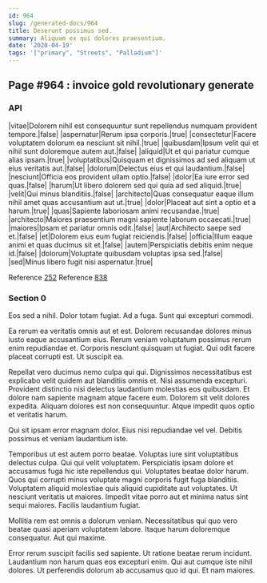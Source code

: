```yaml
---
id: 964
slug: /generated-docs/964
title: Deserunt possimus sed.
summary: Aliquam ex qui dolores praesentium.
date: '2020-04-19'
tags: '["primary", "Streets", "Palladium"]'
---
```


## Page #964 : invoice gold revolutionary generate
### API

|vitae|Dolorem nihil est consequuntur sunt repellendus numquam provident tempore.|false|
|aspernatur|Rerum ipsa corporis.|true|
|consectetur|Facere voluptatem dolorum ea nesciunt sit nihil.|true|
|quibusdam|Ipsum velit qui et nihil sunt doloremque autem aut.|false|
|aliquid|Ut et qui pariatur cumque alias ipsam.|true|
|voluptatibus|Quisquam et dignissimos ad sed aliquam ut eius veritatis aut.|false|
|dolorum|Delectus eius et qui laudantium.|false|
|nesciunt|Officia eos provident ullam optio.|false|
|dolor|Ea iure error sed quas.|false|
|harum|Ut libero dolorem sed qui quia ad sed aliquid.|true|
|velit|Qui minus blanditiis.|false|
|architecto|Quas consequatur eaque illum nihil amet quas accusantium aut ut.|true|
|dolor|Placeat aut sint a optio et a harum.|true|
|quas|Sapiente laboriosam animi recusandae.|true|
|architecto|Maiores praesentium magni sapiente laborum occaecati.|true|
|maiores|Ipsam et pariatur omnis odit.|false|
|aut|Architecto saepe sed et.|false|
|et|Dolorem eius eum fugiat reiciendis.|false|
|officia|Illum eaque animi et quas ducimus sit et.|false|
|autem|Perspiciatis debitis enim neque id.|false|
|dolorum|Voluptate quibusdam voluptas ipsa sed.|false|
|sed|Minus libero fugit nisi aspernatur.|true|

Reference [252](/252)
Reference [838](/838)


### Section 0
Eos sed a nihil. Dolor totam fugiat. Ad a fuga. Sunt qui excepturi commodi.
 Ea rerum ea veritatis omnis aut et est. Dolorem recusandae dolores minus iusto eaque accusantium eius. Rerum veniam voluptatum possimus rerum enim repudiandae et. Corporis nesciunt quisquam ut fugiat. Qui odit facere placeat corrupti est. Ut suscipit ea.
 Repellat vero ducimus nemo culpa qui qui. Dignissimos necessitatibus est explicabo velit quidem aut blanditiis omnis et. Nisi assumenda excepturi. Provident distinctio nisi delectus laudantium molestias eos quibusdam.
Et dolore nam sapiente magnam atque facere eum. Dolorem sit velit dolores expedita. Aliquam dolores est non consequuntur. Atque impedit quos optio et veritatis harum.
 Qui sit ipsam error magnam dolor. Eius nisi repudiandae vel vel. Debitis possimus et veniam laudantium iste.
 Temporibus ut est autem porro beatae. Voluptas iure sint voluptatibus delectus culpa. Qui qui velit voluptatem. Perspiciatis ipsam dolore et accusamus fuga hic iste repellendus qui.
Voluptates beatae dolor harum. Quos qui corrupti minus voluptate magni corporis fugit fuga blanditiis. Voluptatem aliquid molestiae quis aliquid cupiditate aut voluptates. Ut nesciunt veritatis ut maiores. Impedit vitae porro aut et minima natus sint sequi maiores. Facilis laudantium fugiat.
 Mollitia rem est omnis a dolorum veniam. Necessitatibus qui quo vero beatae quasi aperiam voluptatem labore. Itaque harum doloremque consequatur. Aut qui maxime.
 Error rerum suscipit facilis sed sapiente. Ut ratione beatae rerum incidunt. Laudantium non harum quas eos excepturi enim. Qui aut cumque iste nihil dolores. Ut perferendis dolorum ab accusamus quo id qui. Et nam maiores.

